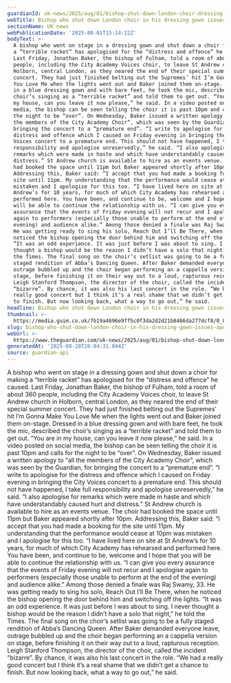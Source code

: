 ```yaml
---
guardianId: uk-news/2025/aug/01/bishop-shut-down-london-choir-dressing-gown-issues-apology
webTitle: Bishop who shut down London choir in his dressing gown issues apology
sectionName: UK news
webPublicationDate: '2025-08-01T15:14:22Z'
bodyText: >-
  A bishop who went on stage in a dressing gown and shut down a choir for making
  a “terrible racket” has apologised for the “distress and offence” he caused.
  Last Friday, Jonathan Baker, the bishop of Fulham, told a room of about 360
  people, including the City Academy Voices choir, to leave St Andrew church in
  Holborn, central London, as they neared the end of their special summer
  concert. They had just finished belting out the Supremes’ hit I’m Gonna Make
  You Love Me when the lights went out and Baker joined them on-stage. Dressed
  in a blue dressing gown and with bare feet, he took the mic, described the
  choir’s singing as a “terrible racket” and told them to get out. “You are in
  my house, can you leave it now please,” he said. In a video posted on social
  media, the bishop can be seen telling the choir it is past 10pm and calls for
  the night to be “over”. On Wednesday, Baker issued a written apology to “all
  the members of the City Academy Choir”, which was seen by the Guardian, for
  bringing the concert to a “premature end”. “I write to apologise for the
  distress and offence which I caused on Friday evening in bringing the City
  Voices concert to a premature end. This should not have happened, I take full
  responsibility and apologise unreservedly,” he said. “I also apologise for
  remarks which were made in haste and which have understandably caused hurt and
  distress.” St Andrew church is available to hire as an events venue. The choir
  had booked the space until 11pm but Baker appeared shortly after 10pm.
  Addressing this, Baker said: “I accept that you had made a booking for the
  site until 11pm. My understanding that the performance would cease at 10pm was
  mistaken and I apologise for this too. “I have lived here on site at St
  Andrew’s for 10 years, for much of which City Academy has rehearsed and
  performed here. You have been, and continue to be, welcome and I hope that you
  will be able to continue the relationship with us. “I can give you every
  assurance that the events of Friday evening will not recur and I apologise
  again to performers (especially those unable to perform at the end of the
  evening) and audience alike.” Among those denied a finale was Raj Swamy, 33.
  He was getting ready to sing his solo, Reach Out I’ll Be There, when he
  noticed the bishop opening the door behind him and switching off the lights.
  “It was an odd experience. It was just before I was about to sing. I never
  thought a bishop would be the reason I didn’t have a solo that night,” he told
  the Times. The final song on the choir’s setlist was going to be a fully
  staged rendition of Abba’s Dancing Queen. After Baker demanded everyone leave,
  outrage bubbled up and the choir began performing an a cappella version on
  stage, before finishing it on their way out to a loud, rapturous reception.
  Leigh Stanford Thompson, the director of the choir, called the incident
  “bizarre”. By chance, it was also his last concert in the role. “We had a
  really good concert but I think it’s a real shame that we didn’t get a chance
  to finish. But now looking back, what a way to go out,” he said.
headline: Bishop who shut down London choir in his dressing gown issues apology
thumbnail: >-
  https://media.guim.co.uk/7b19a4696e9ff5c0f3da2d2d21b8466da277dcf8/0_0_5000_4000/500.jpg
slug: bishop-who-shut-down-london-choir-in-his-dressing-gown-issues-apology
webUrl: >-
  https://www.theguardian.com/uk-news/2025/aug/01/bishop-shut-down-london-choir-dressing-gown-issues-apology
generatedAt: '2025-08-28T20:04:31.844Z'
source: guardian-api
---
```

A bishop who went on stage in a dressing gown and shut down a choir for making a “terrible racket” has apologised for the “distress and offence” he caused. Last Friday, Jonathan Baker, the bishop of Fulham, told a room of about 360 people, including the City Academy Voices choir, to leave St Andrew church in Holborn, central London, as they neared the end of their special summer concert. They had just finished belting out the Supremes’ hit I’m Gonna Make You Love Me when the lights went out and Baker joined them on-stage. Dressed in a blue dressing gown and with bare feet, he took the mic, described the choir’s singing as a “terrible racket” and told them to get out. “You are in my house, can you leave it now please,” he said. In a video posted on social media, the bishop can be seen telling the choir it is past 10pm and calls for the night to be “over”. On Wednesday, Baker issued a written apology to “all the members of the City Academy Choir”, which was seen by the Guardian, for bringing the concert to a “premature end”. “I write to apologise for the distress and offence which I caused on Friday evening in bringing the City Voices concert to a premature end. This should not have happened, I take full responsibility and apologise unreservedly,” he said. “I also apologise for remarks which were made in haste and which have understandably caused hurt and distress.” St Andrew church is available to hire as an events venue. The choir had booked the space until 11pm but Baker appeared shortly after 10pm. Addressing this, Baker said: “I accept that you had made a booking for the site until 11pm. My understanding that the performance would cease at 10pm was mistaken and I apologise for this too. “I have lived here on site at St Andrew’s for 10 years, for much of which City Academy has rehearsed and performed here. You have been, and continue to be, welcome and I hope that you will be able to continue the relationship with us. “I can give you every assurance that the events of Friday evening will not recur and I apologise again to performers (especially those unable to perform at the end of the evening) and audience alike.” Among those denied a finale was Raj Swamy, 33. He was getting ready to sing his solo, Reach Out I’ll Be There, when he noticed the bishop opening the door behind him and switching off the lights. “It was an odd experience. It was just before I was about to sing. I never thought a bishop would be the reason I didn’t have a solo that night,” he told the Times. The final song on the choir’s setlist was going to be a fully staged rendition of Abba’s Dancing Queen. After Baker demanded everyone leave, outrage bubbled up and the choir began performing an a cappella version on stage, before finishing it on their way out to a loud, rapturous reception. Leigh Stanford Thompson, the director of the choir, called the incident “bizarre”. By chance, it was also his last concert in the role. “We had a really good concert but I think it’s a real shame that we didn’t get a chance to finish. But now looking back, what a way to go out,” he said.
